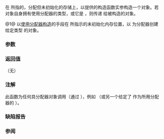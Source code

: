 {{cpp/memory/polymorphic_allocator/title|construct}}
{{cpp/memory/polymorphic_allocator/navbar}}
{{dcl begin}}
{{dcl|since=c++17|num=1|
template&lt; class U, class... Args &gt;
void construct( U* p, Args&amp;&amp;... args );
}}
{{dcl|since=c++17|until=c++20|num=2|
template&lt; class T1, class T2, class... Args1, class... Args2 &gt;
void construct( std::pair&lt;T1, T2&gt;* p,
                std::piecewise_construct_t,
                std::tuple&lt;Args1...&gt; x,
                std::tuple&lt;Args2...&gt; y );
}}
{{dcl|since=c++17|until=c++20|num=3|
template&lt; class T1, class T2 &gt;
void construct( std::pair&lt;T1, T2&gt;* p );
}}
{{dcl|since=c++17|until=c++20|num=4|
template&lt; class T1, class T2, class U, class V &gt;
void construct( std::pair&lt;T1, T2&gt;* p, U&amp;&amp; x, V&amp;&amp; y );
}}
{{dcl|since=c++17|until=c++20|num=5|
template&lt; class T1, class T2, class U, class V &gt;
void construct( std::pair&lt;T1, T2&gt;* p, const std::pair&lt;U, V&gt;&amp; xy );
}}
{{dcl|since=c++17|until=c++20|num=6|
template&lt; class T1, class T2, class U, class V &gt;
void construct( std::pair&lt;T1, T2&gt;* p, std::pair&lt;U, V&gt;&amp;&amp; xy );
}}
{{dcl|num=7|since=c++17|until=c++20|
template&lt; class T1, class T2, class NonPair &gt;
void construct( std::pair&lt;T1, T2&gt;* p, NonPair&amp;&amp; non_pair );
}}
{{dcl end}}

在 {{c|p}} 所指的，分配但未初始化的存储上，以提供的构造函数实参构造一个对象。若对象自身拥有使用分配器的类型，或它是 {{tt|std::pair}}，则传递 {{c|*this}} 给被构造的对象。

@1@ 以[[cpp/memory/uses_allocator#使用分配器构造|使用分配器构造]]的手段在 {{spar|p}} 所指示的未初始化内存位置，以 {{c|*this}} 为分配器创建给定类型 {{tt|U}} 的对象。{{rev inl|until=c++20|{{cpp/enable if| {{tt|U}} 不是 {{lc|std::pair}} 的特化}}。}}

{{rrev|until=c++20|
@2@ 首先，若 {{tt|T1}} 或 {{tt|T2}} 之一具分配器，则修改元组 {{c|x}} 与 {{c|y}} 以包含 {{tt|this-&gt;resource()}}，产生两个新元组 {{tt|xprime}} 与 {{tt|yprime}}，其中遵循以下三条规则：
:@2a@ 若 {{tt|T1}} 不具分配器（{{c|1=std::uses_allocator&lt;T1, polymorphic_allocator&gt;::value==false}}）且 {{c|1=std::is_constructible&lt;T1, Args1...&gt;::value==true}}，则 {{tt|xprime}} 是未修改的 {{tt|x}}。
:@2b@ 若 {{tt|T1}} 具分配器（{{c|1=std::uses_allocator&lt;T1, polymorphic_allocator&gt;::value==true}}），且其构造函数使用分配器标签（{{c|1=std::is_constructible&lt;T1, std::allocator_arg_t, polymorphic_allocator, Args1...&gt;::value==true}}），则 {{tt|xprime}} 是
{{c|std::tuple_cat(std::make_tuple(std::allocator_arg, *this), std::move(x))}}
:@2c@ 若 {{tt|T1}} 具分配器（{{c|1=std::uses_allocator&lt;T1, polymorphic_allocator&gt;::value==true}}），且其构造函数接受分配器为最后实参（{{c|1=std::is_constructible&lt;T1, Args1..., polymorphic_allocator&gt;::value==true}}），则 {{tt|xprime}} 是 {{c|std::tuple_cat(std::move(x), std::make_tuple(*this))}}。
:@2d@ 否则程序非良构。
@@ 同样的规则应用于 {{tt|T2}} 及以 {{tt|yprime}} 替换 {{c|y}} 的情况。
@@ 一旦构造了 {{tt|xprime}} 和 {{tt|yprime}}，就如同以用 {{c|::new((void *) p) pair&lt;T1, T2&gt;(std::piecewise_construct, std::move(xprime), std::move(yprime));}} 于分配的存储构造对偶 {{c|p}}。
@3@ 等价于 {{c|construct(p, std::piecewise_construct, std::tuple&lt;&gt;(), std::tuple&lt;&gt;())}}，即将内存资源传递到对偶的成员类型上，若它接受它们。
@4@ 等价于
{{source|
construct(p, std::piecewise_construct, std::forward_as_tuple(std::forward&lt;U&gt;(x)),
                                       std::forward_as_tuple(std::forward&lt;V&gt;(y)))
}}
@5@等价于
{{source|
construct(p, std::piecewise_construct, std::forward_as_tuple(xy.first),
                                       std::forward_as_tuple(xy.second))
}}
@6@等价于
{{source|
construct(p, std::piecewise_construct, std::forward_as_tuple(std::forward&lt;U&gt;(xy.first)),
                                       std::forward_as_tuple(std::forward&lt;V&gt;(xy.second)))
}}
@7@ {{cpp/enable_if|给定仅用于阐释的函数模板
{{source|template&lt; class A, class B &gt;
void /*deduce-as-pair*/( const std::pair&lt;A, B&gt;&amp; );
}}
，{{c|/*deduce-as-pair*/(non_pair)}} 在当作不求值操作数时非良构}}。等价于
{{source|1=
construct&lt;T1, T2, T1, T2&gt;(p, std::forward&lt;NonPair&gt;(non_pair));
}}
}}

===参数===
{{par begin}}
{{par|p|指向分配而未初始化存储的指针}}
{{par|args...|传递给 {{tt|T}} 构造函数的构造函数实参}}
{{par|x|传递给 {{tt|T1}} 构造函数的构造函数实参}}
{{par|y|传递给 {{tt|T2}} 构造函数的构造函数实参}}
{{par|xy|成员是 {{tt|T1}} 与 {{tt|T2}} 构造函数实参的对偶}}
{{par|non_pair| 转换成 {{tt|pair}} 以进行进一步构造的非对偶实参}}
{{par end}}

===返回值===
（无）

===注解===
此函数为任何具分配器对象调用（通过 {{lc|std::allocator_traits}}），例如 {{lc|std::pmr::vector}}（或另一个给定了 {{tt|std::pmr::polymorphic_allocator}} 作为所用分配器的 {{lc|std::vector}}）。

===缺陷报告===
{{dr list begin}}
{{dr list item|wg=lwg|dr=2969|std=C++17|before=uses-allocator 构造传递 {{tt|resource()}}|after=传递 {{tt|*this}}}}
{{dr list item|wg=lwg|dr=2975|std=C++17|before=某些情况下 pair 构造错误地使用第一重载|after=制约为不接受 pair}}
{{dr list item|wg=lwg|dr=3525|std=C++11|before=没有能处理可转换到 {{tt|pair}} 的非 {{tt|pair}} 类型|after=添加了重构的重载}}
{{dr list end}}

===参阅===
{{dsc begin}}
{{dsc inc|cpp/memory/allocator_traits/dsc construct}}
{{dsc inc|cpp/memory/allocator/dsc construct}}
{{dsc end}}

{{langlinks|de|en|es|ja|ru}}